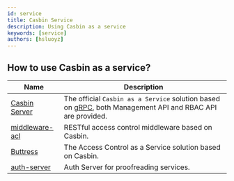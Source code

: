 ```yaml
---
id: service
title: Casbin Service
description: Using Casbin as a service
keywords: [service]
authors: [hsluoyz]
---
```


## How to use Casbin as a service?

| Name                                                         | Description                                                                                                                     |
|--------------------------------------------------------------|---------------------------------------------------------------------------------------------------------------------------------|
| [Casbin Server](https://github.com/casbin/casbin-server)     | The official ``Casbin as a Service`` solution based on [gRPC](https://grpc.io/), both Management API and RBAC API are provided. |
| [middleware-acl](https://github.com/luk4z7/middleware-acl)   | RESTful access control middleware based on Casbin.                                                                              |
| [Buttress](https://github.com/merajsahebdar/buttress-server) | The Access Control as a Service solution based on Casbin.                                                                       |
| [auth-server](https://github.com/ZettaAI/auth-server)        | Auth Server for proofreading services.                                                                                          |
